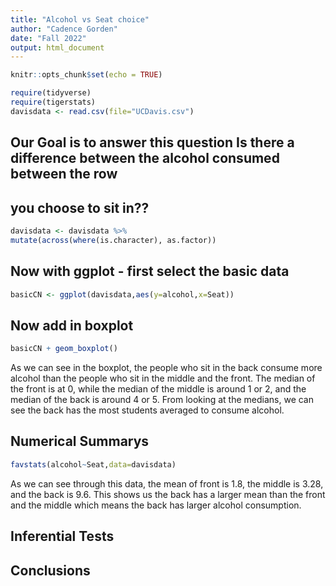```yaml
---
title: "Alcohol vs Seat choice"
author: "Cadence Gorden"
date: "Fall 2022"
output: html_document
---
```


```r
knitr::opts_chunk$set(echo = TRUE)
```

```r
require(tidyverse)
require(tigerstats)
davisdata <- read.csv(file="UCDavis.csv")
```
## Our Goal is to answer this question Is there a difference between the alcohol consumed between the row
## you choose to sit in??
```r
davisdata <- davisdata %>%
mutate(across(where(is.character), as.factor))
```
## Now with ggplot - first select the basic data

```r
basicCN <- ggplot(davisdata,aes(y=alcohol,x=Seat))
```
## Now add in boxplot

```r
basicCN + geom_boxplot()
```
  
  As we can see in the boxplot, the people who sit in the back consume more alcohol than the people who sit in the middle and the front. The median of the front is at 0, while the median of the middle is around 1 or 2, and the median of the back is around 4 or 5. From looking at the medians, we can see the back has the most students averaged to consume alcohol. 

## Numerical Summarys 
```r
favstats(alcohol~Seat,data=davisdata)
```

As we can see through this data, the mean of front is 1.8, the middle is 3.28, and the back is 9.6. This shows us the back has a larger mean than the front and the middle which means the back has larger alcohol consumption. 

## Inferential Tests

## Conclusions


